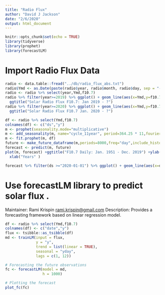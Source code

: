 ```yaml
---
title: "Radio Flux"
author: "David J Jackson"
date: "2/6/2020"
output: html_document
---
```


```r
knitr::opts_chunk$set(echo = TRUE)
library(tidyverse)
library(prophet)
library(forecastLM)

```

# Import Radio Flux Data
```r
radio <- data.table::fread("../db/radio_flux_abs.txt")
radio$Ymd <- as.Date(paste(radio$year, radio$month, radio$day, sep = "-"))
radio <- radio %>% select(year,Ymd,f10.7)
radio %>% filter(year>=2019) %>% ggplot() + geom_line(aes(x=Ymd,y=f10.7)) +
  ggtitle("Solar Radio Flux F10.7: Jan 2019 - ?")
radio %>% filter(year>=2020) %>% ggplot() + geom_line(aes(x=Ymd,y=f10.7)) +
  ggtitle("Solar Radio Flux F10.7 Jan. 2020 - ?")

```
```r
df <- radio %>% select(Ymd,f10.7)
colnames(df) <- c("ds","y")
m <- prophet(seasonality.mode="multiplicative")
m <- add_seasonality(m, name="cycle_11year", period=364.25 * 11,fourier.order=5)
m <- fit.prophet(m, df)
future <- make_future_dataframe(m,periods=8000,freq="day",include_history = TRUE)
forecast <- predict(m, future)
plot(m, forecast) +ggtitle("F10.7 Daily: Jan. 1951 - Dec. 2019") +ylab("Predicted Days w/ F10.7") +
  xlab("Years" ) 
```
```r
forecast %>% filter(ds >="2020-01-01") %>% ggplot() + geom_line(aes(x=ds,y=yhat))
```

# Use forecastLM library to predict solar flux .
Maintainer: Rami Krispin <rami.krispin@gmail.com>
Description: Provides a forecasting framework based on linear regression model.
```r
df <- radio %>% select(Ymd,f10.7)
colnames(df) <- c("date","y")
flux <- tsibble::as_tsibble(df)
md <- trainLM(input = flux,
              y = "y",
              trend = list(linear = TRUE),
              seasonal = "yday",
              lags = c(1, 12))

# Forecasting the future observations
fc <- forecastLM(model = md,
                 h = 1000)

# Plotting the forecast
plot_fc(fc)
```
